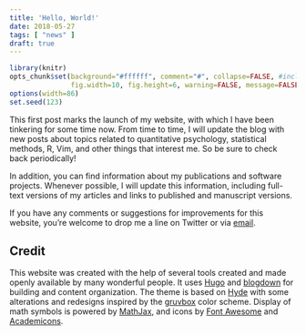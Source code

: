 ```yaml
---
title: 'Hello, World!'
date: 2018-05-27
tags: [ "news" ]
draft: true
---
```


```r
library(knitr)
opts_chunk$set(background="#ffffff", comment="#", collapse=FALSE, #include=FALSE,
               fig.width=10, fig.height=6, warning=FALSE, message=FALSE)
options(width=86)
set.seed(123)
```

This first post marks the launch of my website, with which I have been tinkering for some time now. From time to time, I will update the blog with new posts about topics related to quantitative psychology, statistical methods, R, Vim, and other things that interest me. So be sure to check back periodically!

In addition, you can find information about my publications and software projects. Whenever possible, I will update this information, including full-text versions of my articles and links to published and manuscript versions.

If you have any comments or suggestions for improvements for this website, you're welcome to drop me a line on Twitter or via [email](https://www.ipn.uni-kiel.de/en/the-ipn/departments/research-methodology/staff/grund-simon?set_language=en).

## Credit

This website was created with the help of several tools created and made openly available by many wonderful people. It uses [Hugo](https://gohugo.io/) and [blogdown](https://bookdown.org/yihui/blogdown/) for building and content organization. The theme is based on [Hyde](https://themes.gohugo.io/hyde/) with some alterations and redesigns inspired by the [gruvbox](https://github.com/morhetz/gruvbox) color scheme. Display of math symbols is powered by [MathJax](https://www.mathjax.org/), and icons by [Font Awesome](https://fontawesome.com/) and [Academicons](https://jpswalsh.github.io/academicons/).
